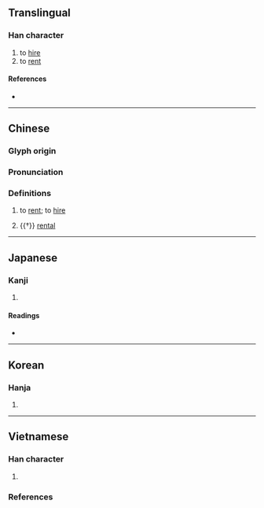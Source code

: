 {{character info}}
==Translingual==

===Han character===
{{Han char|rn=9|rad=人|as=12|sn=14|four=23214|canj=OYFU|ids=⿰亻就}}

# to [[hire]]
# to [[rent]]

====References====
* {{Han ref|kx=0117.120|dkj=01115|dj=0248.180|hdz=10221.020|uh=50E6|ud=20710|bh=E0F0|bd=57584}}

----

==Chinese==
{{zh-forms}}

===Glyph origin===
{{Han etym}}

===Pronunciation===
{{zh-pron
|m=jiù
|m-s=
|dg=
|c=zau6,zau3
|c-t=
|g=
|h=pfs=
|j=
|md=
|mn=
|mn-t=
|w=
|x=
|mc=y
|oc=y
|cat=v
}}

===Definitions===
{{zh-hanzi}}

# {{lb|zh|literary}} to [[rent]]; to [[hire]]
# {{†}} [[rental]] {{gloss|the payment made to rent something}}

----

==Japanese==

===Kanji===
{{ja-kanji|grade=|rs=人12}}

# {{rfdef|ja|sort=人12}} <!-- line may be deleted if/when POS headers are added -->

====Readings====
* {{ja-readings|on=[[しゅう]] (shū), [[しゅ]] (shu)|kun=[[かりる]] (kariru), [[おくる]] (okuru), [[あつまる]] (atsumaru)}}

----

==Korean==

===Hanja===
{{ko-hanja|hangeul=추|rv=chu|mr=ch'u}}

# {{rfdef|ko|sort=人12}}

----

==Vietnamese==

===Han character===
{{vi-readings|rs=人12
|hanviet=tựu-gdhn
}}

# {{rfdef|vi|sort=人12}}

===References===
<references/>